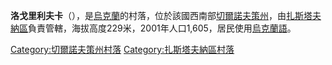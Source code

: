 {{coord|48|32|51|N|25|57|54|E|scale:100000|display=title}}

'''洛戈里利夫卡'''（{{lang-uk|Погорілівка}}），是[[烏克蘭|烏克蘭]]的村落，位於該國西南部[[切爾諾夫策州|切爾諾夫策州]]，由[[扎斯塔夫納區|扎斯塔夫納區]]負責管轄，海拔高度229米，2001年人口1,605，居民使用[[烏克蘭語|烏克蘭語]]。

{{DEFAULTSORT:Погорілівка}}
[[Category:切爾諾夫策州村落|Category:切爾諾夫策州村落]]
[[Category:扎斯塔夫納區村落|Category:扎斯塔夫納區村落]]


{{Chernivtsi-geo-stub}}
